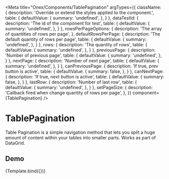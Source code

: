 

<Meta
    title="Onex/Components/TablePagination"
    argTypes={{
        className: {
            description: 'Override or extend the styles applied to the component.',
            table: {
                defaultValue: {
                    summary: 'undefined',
                },
            }
        },
        dataTestId: {
            description: 'The id of the component for test',
            table: {
                defaultValue: {
                    summary: 'undefined',
                },
            }
        },
      rowsPerPageOptions: {
          description: 'The array of quantities of rows per page',
        },
        defaultRowsPerPage: {
          description: 'The default quantity of rows per page',
          table: {
              defaultValue: {
                  summary: 'undefined',
              },
          }
        },
        rows: {
          description: 'The quantity of rows',
          table: {
              defaultValue: {
                  summary: 'undefined',
              },
          }
        },
        previousPage: {
          description: 'Number of previous page',
          table: {
            defaultValue: {
              summary: 'undefined',
            },
          }
        },
        nextPage: {
          description: 'Number of next page',
          table: {
            defaultValue: {
              summary: 'undefined',
            },
          }
        },
        canPreviousPage: {
          description: 'If true, prev button is active',
          table: {
            defaultValue: {
              summary: false,
            },
          }
        },
      canNextPage: {
        description: 'If true, next button is active',
        table: {
          defaultValue: {
            summary: false,
          },
        }
      },
      lastRow: {
        description: 'Number of last row',
        table: {
          defaultValue: {
            summary: 'undefined',
          },
        }
      },
      setPageSize: {
        description: 'Callback fired when change quantity of rows per page',
      },
    }}
    component={TablePagination}
/>


# TablePagination

Table Pagination is a simple navigation method that lets you split a huge amount of content within your tables into smaller parts.
Works as part of DataGrid.

## Demo
<Canvas>
    <Story
        height="12rem"
        name="Demo"
        args={{
            className: 'table-pagination',
            dataTestId: 'table-pagination-id',
            rowsPerPageOptions: [5, 10, 20],
            defaultRowsPerPage: 10,
            rows: 100,
            lastRow: 10,
        }}>
        {Template.bind({})}
    </Story>
</Canvas>

<ArgsTable story="Demo" />
